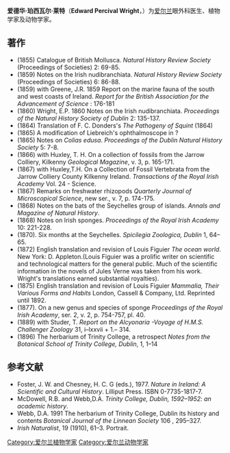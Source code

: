 {{Infobox person
|name        = 爱德华·珀西瓦尔·莱特
|image       = Edward-percival-wright.jpg
|image_size  = 200px
|caption     = 
|birth_date  = 1834年
|birth_place = [[唐尼布鲁克|唐尼布鲁克]]
|death_date  = 1910年
|death_place = 
|occupation  = 眼外科医生、植物学家及动物学家
}}

'''爱德华·珀西瓦尔·莱特'''（'''Edward Percival Wright'''，{{bd|1834年||1910年||}}）为[[爱尔兰|爱尔兰]]眼外科医生、植物学家及动物学家。

== 著作 ==
{{refbegin}}
* (1855) Catalogue of British Mollusca. ''Natural History Review Society'' (Proceedings of Societies)  2: 69-85.
* (1859) Notes on the Irish nudibranchiata. ''Natural History Review Society'' (Proceedings of Societies) 6: 86-88.
* (1859) with Greene, J.R. 1859 Report on the marine fauna of the south and west coasts of Ireland. ''Report for the British Association for the Advancement of Science'' : 176-181
* (1860) Wright, E.P. 1860 Notes on the Irish nudibranchiata. ''Proceedings of the Natural History Society of Dublin'' 2: 135-137.
* (1864) Translation of F. C. Donders's ''The Pathogeny of Squint'' (1864)
* (1865) A modification of Liebreich's ophthalmoscope in ?
* (1865) Notes on ''Colias edusa''. ''Proceedings of the Dublin Natural History Society'' 5: 7-8.
* (1866) with Huxley, T. H.  On a collection of fossils from the Jarrow Colliery, Kilkenny ''Geological Magazine'', v. 3, p. 165-171.
* (1867) with Huxley,T.H. On a Collection of Fossil Vertebrata from the Jarrow Colliery County Kilkenny Ireland. ''Transactions of the Royal Irish Academy'' Vol. 24 - Science.
* (1867) Remarks on freshwater rhizopods ''Quarterly Journal of Microscopical Science'', new ser., v. 7, p. 174-175. 
* (1868) Notes on the bats of the Seychelles group of islands. ''Annals and Magazine of Natural History''.
* (1868) Notes on Irish sponges. ''Proceedings of the Royal Irish Academy'' 10: 221-228.
* (1870). Six months at the Seychelles. ''Spicilegia Zoologica, Dublin'' 1, 64–65.
* (1872) English translation and revision of Louis Figuier ''The ocean world''. New York: D. Appleton.(Louis Figuier was a prolific writer on scientific and technological matters for the general public. Much of the scientific information in the novels of Jules Verne was taken from his work. Wright's translations earned substantial royalties).
* (1875) English translation and revision of Louis Figuier ''Mammalia, Their Various Forms and Habits'' London, Cassell & Company, Ltd. Reprinted until 1892.
* (1877). On a new genus and species of sponge ''Proceedings of the Royal Irish Academy'', ser. 2, v. 2, p. 754-757, pl. 40. 
* (1889) with Studer, T. ''Report on the Alcyonaria -Voyage of H.M.S. Challenger Zoology'' 31, i–lxxvii + 1.– 314.
* (1896) The herbarium of Trinity College, a retrospect ''Notes from the Botanical School of Trinity College, Dublin'', 1, 1–14
{{refend}}

{{botanist|E.P.Wright|爱德华·珀西瓦尔·莱特}}

== 参考文献 ==
{{reflist}}
{{refbegin}}
*Foster, J. W. and Chesney, H. C. G (eds.), 1977. ''Nature in Ireland: A Scientific and Cultural History''. Lilliput Press. ISBN 0-7735-1817-7. 
* McDowell, R.B. and  Webb,D.A.  ''Trinity College, Dublin, 1592–1952: an academic history''. 
* Webb, D.A. 1991 The herbarium of Trinity College, Dublin its history and contents ''Botanical Journal of the Linnean Society'' 106 , 295–327.
*''Irish Naturalist'', 19 (1910), 61–3. Portrait.
{{refend}}

{{DEFAULTSORT:Wright, Edward Percival}}

[[Category:爱尔兰植物学家|Category:爱尔兰植物学家]]
[[Category:爱尔兰动物学家|Category:爱尔兰动物学家]]